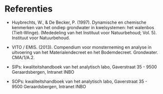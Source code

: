 # Referenties {.unnumbered}

::: {#refs}
:::

```{=html}
<!--
Eventueel opsplitsen in sleutelreferentie en overige referenties.
-->
```
-   Huybrechts, W., & De Becker, P. (1997).
    Dynamische en chemische kenmerken van het ondiep grondwater in kwelsystemen: het walenbos (Tielt-Winge).
    (Mededeling van het Instituut voor Natuurbehoud; Vol. 5).
    Instituut voor Natuurbehoud.

-   VITO / EMIS.
    (2013).
    Compendium voor monsterneming en analyse in uitvoering van het Materialendecreet en het Bodemdecreet.
    Grondwater.
    CMA/1/A.2.

-   SIPs: kwaliteitshandboek van het analytisch labo, Gaverstraat 35 - 9500 Geraardsbergen, Intranet INBO

-   SOPs: kwaliteitshandboek van het analytisch labo, Gaverstraat 35 - 9500 Geraardsbergen, Intranet INBO
